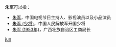 '''朱军'''可以指：
* [[朱军|朱军]]，中国电视节目主持人、影视演员以及小品演员
* [[朱军_(少将)|朱军 (少将)]]，中国人民解放军开国少将
* [[朱军_(1953年)|朱军 (1953年)]]，广西壮族自治区工商局长

{{disambig}}

[[Category:二字朱姓人名消歧义|jun]]